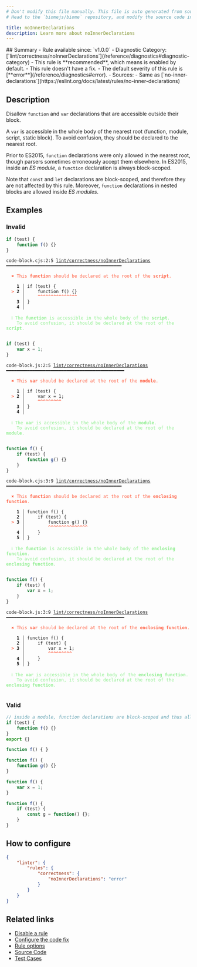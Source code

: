 ```yaml
---
# Don't modify this file manually. This file is auto generated from source, and you will lose your changes next time the website is built.
# Head to the `biomejs/biome` repository, and modify the source code in there.

title: noInnerDeclarations
description: Learn more about noInnerDeclarations
---
```


<Tabs>
<TabItem label="JavaScript (and super languages)" icon="seti:javascript">
## Summary
- Rule available since: `v1.0.0`
- Diagnostic Category: [`lint/correctness/noInnerDeclarations`](/reference/diagnostics#diagnostic-category)
- This rule is **recommended**, which means is enabled by default.
- This rule doesn't have a fix.
- The default severity of this rule is [**error**](/reference/diagnostics#error).
- Sources: 
  - Same as [`no-inner-declarations`](https://eslint.org/docs/latest/rules/no-inner-declarations)

## Description
Disallow `function` and `var` declarations that are accessible outside their block.

A `var` is accessible in the whole body of the nearest root (function, module, script, static block).
To avoid confusion, they should be declared to the nearest root.

Prior to ES2015, `function` declarations were only allowed in the nearest root,
though parsers sometimes erroneously accept them elsewhere.
In ES2015, inside an _ES module_, a `function` declaration is always block-scoped.

Note that `const` and `let` declarations are block-scoped,
and therefore they are not affected by this rule.
Moreover, `function` declarations in nested blocks are allowed inside _ES modules_.

## Examples

### Invalid

```cjs
if (test) {
    function f() {}
}
```

<pre class="language-text"><code class="language-text">code-block.cjs:2:5 <a href="https://biomejs.dev/linter/rules/no-inner-declarations">lint/correctness/noInnerDeclarations</a> ━━━━━━━━━━━━━━━━━━━━━━━━━━━━━━━━━━━━━━━━━━━━<br /><br />  <strong><span style="color: Tomato;">✖</span></strong> <span style="color: Tomato;">This </span><span style="color: Tomato;"><strong>function</strong></span><span style="color: Tomato;"> should be declared at the root of the </span><span style="color: Tomato;"><strong>script</strong></span><span style="color: Tomato;">.</span><br />  <br />    <strong>1 │ </strong>if (test) &#123;<br />  <strong><span style="color: Tomato;">&gt;</span></strong> <strong>2 │ </strong>    function f() &#123;&#125;<br />   <strong>   │ </strong>    <strong><span style="color: Tomato;">^</span></strong><strong><span style="color: Tomato;">^</span></strong><strong><span style="color: Tomato;">^</span></strong><strong><span style="color: Tomato;">^</span></strong><strong><span style="color: Tomato;">^</span></strong><strong><span style="color: Tomato;">^</span></strong><strong><span style="color: Tomato;">^</span></strong><strong><span style="color: Tomato;">^</span></strong><strong><span style="color: Tomato;">^</span></strong><strong><span style="color: Tomato;">^</span></strong><strong><span style="color: Tomato;">^</span></strong><strong><span style="color: Tomato;">^</span></strong><strong><span style="color: Tomato;">^</span></strong><strong><span style="color: Tomato;">^</span></strong><strong><span style="color: Tomato;">^</span></strong><br />    <strong>3 │ </strong>&#125;<br />    <strong>4 │ </strong><br />  <br />  <strong><span style="color: lightgreen;">ℹ</span></strong> <span style="color: lightgreen;">The </span><span style="color: lightgreen;"><strong>function</strong></span><span style="color: lightgreen;"> is accessible in the whole body of the </span><span style="color: lightgreen;"><strong>script</strong></span><span style="color: lightgreen;">.<br /></span>    <span style="color: lightgreen;">To avoid confusion, it should be declared at the root of the </span><span style="color: lightgreen;"><strong>script</strong></span><span style="color: lightgreen;">.</span><br />  <br /></code></pre>

```js
if (test) {
    var x = 1;
}
```

<pre class="language-text"><code class="language-text">code-block.js:2:5 <a href="https://biomejs.dev/linter/rules/no-inner-declarations">lint/correctness/noInnerDeclarations</a> ━━━━━━━━━━━━━━━━━━━━━━━━━━━━━━━━━━━━━━━━━━━━━<br /><br />  <strong><span style="color: Tomato;">✖</span></strong> <span style="color: Tomato;">This </span><span style="color: Tomato;"><strong>var</strong></span><span style="color: Tomato;"> should be declared at the root of the </span><span style="color: Tomato;"><strong>module</strong></span><span style="color: Tomato;">.</span><br />  <br />    <strong>1 │ </strong>if (test) &#123;<br />  <strong><span style="color: Tomato;">&gt;</span></strong> <strong>2 │ </strong>    var x = 1;<br />   <strong>   │ </strong>    <strong><span style="color: Tomato;">^</span></strong><strong><span style="color: Tomato;">^</span></strong><strong><span style="color: Tomato;">^</span></strong><strong><span style="color: Tomato;">^</span></strong><strong><span style="color: Tomato;">^</span></strong><strong><span style="color: Tomato;">^</span></strong><strong><span style="color: Tomato;">^</span></strong><strong><span style="color: Tomato;">^</span></strong><strong><span style="color: Tomato;">^</span></strong><br />    <strong>3 │ </strong>&#125;<br />    <strong>4 │ </strong><br />  <br />  <strong><span style="color: lightgreen;">ℹ</span></strong> <span style="color: lightgreen;">The </span><span style="color: lightgreen;"><strong>var</strong></span><span style="color: lightgreen;"> is accessible in the whole body of the </span><span style="color: lightgreen;"><strong>module</strong></span><span style="color: lightgreen;">.<br /></span>    <span style="color: lightgreen;">To avoid confusion, it should be declared at the root of the </span><span style="color: lightgreen;"><strong>module</strong></span><span style="color: lightgreen;">.</span><br />  <br /></code></pre>

```cjs
function f() {
    if (test) {
        function g() {}
    }
}
```

<pre class="language-text"><code class="language-text">code-block.cjs:3:9 <a href="https://biomejs.dev/linter/rules/no-inner-declarations">lint/correctness/noInnerDeclarations</a> ━━━━━━━━━━━━━━━━━━━━━━━━━━━━━━━━━━━━━━━━━━━━<br /><br />  <strong><span style="color: Tomato;">✖</span></strong> <span style="color: Tomato;">This </span><span style="color: Tomato;"><strong>function</strong></span><span style="color: Tomato;"> should be declared at the root of the </span><span style="color: Tomato;"><strong>enclosing function</strong></span><span style="color: Tomato;">.</span><br />  <br />    <strong>1 │ </strong>function f() &#123;<br />    <strong>2 │ </strong>    if (test) &#123;<br />  <strong><span style="color: Tomato;">&gt;</span></strong> <strong>3 │ </strong>        function g() &#123;&#125;<br />   <strong>   │ </strong>        <strong><span style="color: Tomato;">^</span></strong><strong><span style="color: Tomato;">^</span></strong><strong><span style="color: Tomato;">^</span></strong><strong><span style="color: Tomato;">^</span></strong><strong><span style="color: Tomato;">^</span></strong><strong><span style="color: Tomato;">^</span></strong><strong><span style="color: Tomato;">^</span></strong><strong><span style="color: Tomato;">^</span></strong><strong><span style="color: Tomato;">^</span></strong><strong><span style="color: Tomato;">^</span></strong><strong><span style="color: Tomato;">^</span></strong><strong><span style="color: Tomato;">^</span></strong><strong><span style="color: Tomato;">^</span></strong><strong><span style="color: Tomato;">^</span></strong><strong><span style="color: Tomato;">^</span></strong><br />    <strong>4 │ </strong>    &#125;<br />    <strong>5 │ </strong>&#125;<br />  <br />  <strong><span style="color: lightgreen;">ℹ</span></strong> <span style="color: lightgreen;">The </span><span style="color: lightgreen;"><strong>function</strong></span><span style="color: lightgreen;"> is accessible in the whole body of the </span><span style="color: lightgreen;"><strong>enclosing function</strong></span><span style="color: lightgreen;">.<br /></span>    <span style="color: lightgreen;">To avoid confusion, it should be declared at the root of the </span><span style="color: lightgreen;"><strong>enclosing function</strong></span><span style="color: lightgreen;">.</span><br />  <br /></code></pre>

```js
function f() {
    if (test) {
        var x = 1;
    }
}
```

<pre class="language-text"><code class="language-text">code-block.js:3:9 <a href="https://biomejs.dev/linter/rules/no-inner-declarations">lint/correctness/noInnerDeclarations</a> ━━━━━━━━━━━━━━━━━━━━━━━━━━━━━━━━━━━━━━━━━━━━━<br /><br />  <strong><span style="color: Tomato;">✖</span></strong> <span style="color: Tomato;">This </span><span style="color: Tomato;"><strong>var</strong></span><span style="color: Tomato;"> should be declared at the root of the </span><span style="color: Tomato;"><strong>enclosing function</strong></span><span style="color: Tomato;">.</span><br />  <br />    <strong>1 │ </strong>function f() &#123;<br />    <strong>2 │ </strong>    if (test) &#123;<br />  <strong><span style="color: Tomato;">&gt;</span></strong> <strong>3 │ </strong>        var x = 1;<br />   <strong>   │ </strong>        <strong><span style="color: Tomato;">^</span></strong><strong><span style="color: Tomato;">^</span></strong><strong><span style="color: Tomato;">^</span></strong><strong><span style="color: Tomato;">^</span></strong><strong><span style="color: Tomato;">^</span></strong><strong><span style="color: Tomato;">^</span></strong><strong><span style="color: Tomato;">^</span></strong><strong><span style="color: Tomato;">^</span></strong><strong><span style="color: Tomato;">^</span></strong><br />    <strong>4 │ </strong>    &#125;<br />    <strong>5 │ </strong>&#125;<br />  <br />  <strong><span style="color: lightgreen;">ℹ</span></strong> <span style="color: lightgreen;">The </span><span style="color: lightgreen;"><strong>var</strong></span><span style="color: lightgreen;"> is accessible in the whole body of the </span><span style="color: lightgreen;"><strong>enclosing function</strong></span><span style="color: lightgreen;">.<br /></span>    <span style="color: lightgreen;">To avoid confusion, it should be declared at the root of the </span><span style="color: lightgreen;"><strong>enclosing function</strong></span><span style="color: lightgreen;">.</span><br />  <br /></code></pre>

### Valid

```js
// inside a module, function declarations are block-scoped and thus allowed.
if (test) {
    function f() {}
}
export {}
```

```js
function f() { }
```

```js
function f() {
    function g() {}
}
```

```js
function f() {
    var x = 1;
}
```

```js
function f() {
    if (test) {
        const g = function() {};
    }
}
```

## How to configure
```json title="biome.json"
{
	"linter": {
		"rules": {
			"correctness": {
				"noInnerDeclarations": "error"
			}
		}
	}
}

```
## Related links

- [Disable a rule](/linter/#disable-a-rule)
- [Configure the code fix](/linter#configure-the-code-fix)
- [Rule options](/linter/#rule-options)
- [Source Code](https://github.com/biomejs/biome/blob/main/crates/biome_js_analyze/src/lint/correctness/no_inner_declarations.rs)
- [Test Cases](https://github.com/biomejs/biome/blob/main/crates/biome_js_analyze/tests/specs/correctness/noInnerDeclarations)

</TabItem>
</Tabs>

